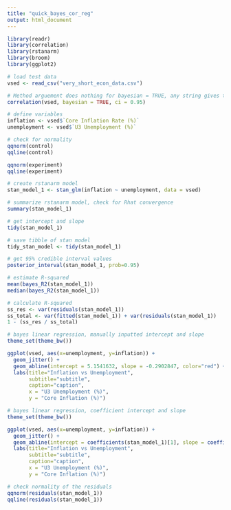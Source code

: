 ---
title: "quick_bayes_cor_reg"
output: html_document
---

```{r}
library(readr)
library(correlation)
library(rstanarm)
library(broom)
library(ggplot2)
```

```{r}
# load test data
vsed <- read_csv("very_short_econ_data.csv")
```

```{r}
# Method arguement does nothing for bayesian = TRUE, any string gives the same result, this is a Bayesian version of Pearson correlation, as the results are nearly the same as frequentist Pearson correlation.
correlation(vsed, bayesian = TRUE, ci = 0.95)
```

```{r}
# define variables
inflation <- vsed$`Core Inflation Rate (%)`
unemployment <- vsed$`U3 Unemployment (%)`
```

```{r}
# check for normality
qqnorm(control)
qqline(control)

qqnorm(experiment)
qqline(experiment)
```

```{r}
# create rstanarm model
stan_model_1 <- stan_glm(inflation ~ unemployment, data = vsed)
```

```{r}
# summarize rstanarm model, check for Rhat convergence
summary(stan_model_1)
```

```{r}
# get intercept and slope
tidy(stan_model_1)
```

```{r}
# save tibble of stan model
tidy_stan_model <- tidy(stan_model_1)
```

```{r}
# get 95% credible interval values
posterior_interval(stan_model_1, prob=0.95)
```

```{r}
# estimate R-squared
mean(bayes_R2(stan_model_1))
median(bayes_R2(stan_model_1))
```

```{r}
# calculate R-squared
ss_res <- var(residuals(stan_model_1))
ss_total <- var(fitted(stan_model_1)) + var(residuals(stan_model_1))
1 - (ss_res / ss_total)
```

```{r}
# bayes linear regression, manually inputted intercept and slope
theme_set(theme_bw())

ggplot(vsed, aes(x=unemployment, y=inflation)) +
  geom_jitter() +
  geom_abline(intercept = 5.1541632, slope = -0.2902847, color="red") +
  labs(title="Inflation vs Unemployment", 
       subtitle="subtitle", 
       caption="caption", 
       x = "U3 Unemployment (%)",
       y = "Core Inflation (%)")
```

```{r}
# bayes linear regression, coefficient intercept and slope
theme_set(theme_bw())

ggplot(vsed, aes(x=unemployment, y=inflation)) +
  geom_jitter() +
  geom_abline(intercept = coefficients(stan_model_1)[1], slope = coefficients(stan_model_1)[2], color="red") +
  labs(title="Inflation vs Unemployment", 
       subtitle="subtitle", 
       caption="caption", 
       x = "U3 Unemployment (%)",
       y = "Core Inflation (%)")
```

```{r}
# check normality of the residuals
qqnorm(residuals(stan_model_1))
qqline(residuals(stan_model_1))
```

